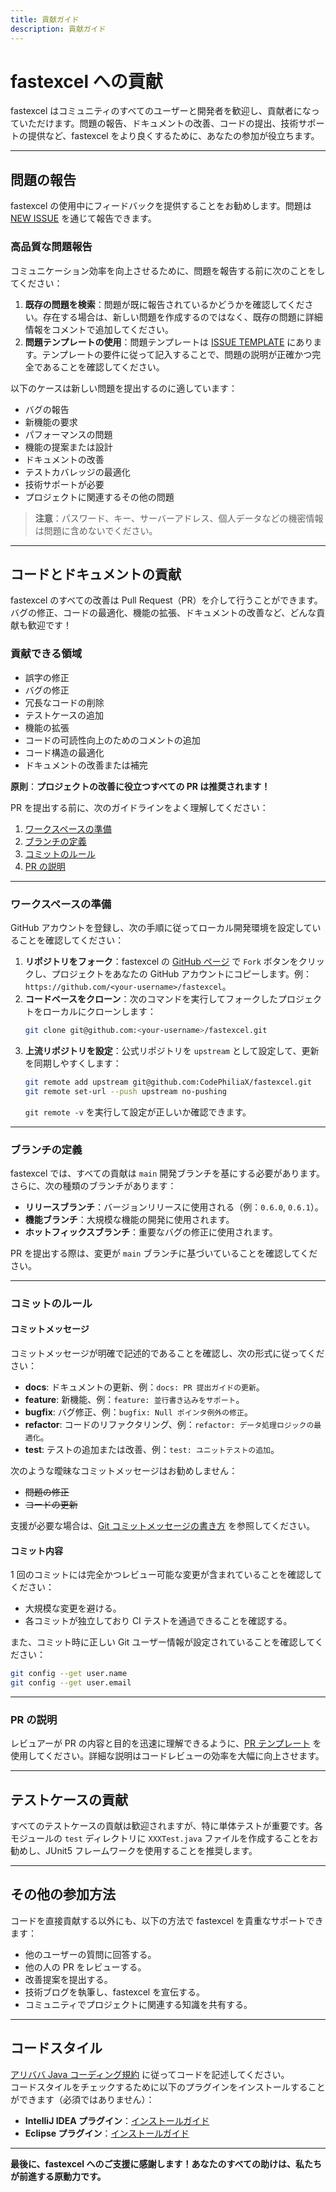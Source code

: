 ```yaml
---
title: 貢献ガイド
description: 貢献ガイド
---
```


# fastexcel への貢献

fastexcel はコミュニティのすべてのユーザーと開発者を歓迎し、貢献者になっていただけます。問題の報告、ドキュメントの改善、コードの提出、技術サポートの提供など、fastexcel をより良くするために、あなたの参加が役立ちます。

---

## 問題の報告

fastexcel の使用中にフィードバックを提供することをお勧めします。問題は [NEW ISSUE](https://github.com/CodePhiliaX/fastexcel/issues/new/choose) を通じて報告できます。

### 高品質な問題報告

コミュニケーション効率を向上させるために、問題を報告する前に次のことをしてください：  
1. **既存の問題を検索**：問題が既に報告されているかどうかを確認してください。存在する場合は、新しい問題を作成するのではなく、既存の問題に詳細情報をコメントで追加してください。  
2. **問題テンプレートの使用**：問題テンプレートは [ISSUE TEMPLATE](./.github/ISSUE_TEMPLATE) にあります。テンプレートの要件に従って記入することで、問題の説明が正確かつ完全であることを確認してください。

以下のケースは新しい問題を提出するのに適しています：
- バグの報告
- 新機能の要求
- パフォーマンスの問題
- 機能の提案または設計
- ドキュメントの改善
- テストカバレッジの最適化
- 技術サポートが必要
- プロジェクトに関連するその他の問題

> **注意**：パスワード、キー、サーバーアドレス、個人データなどの機密情報は問題に含めないでください。

---

## コードとドキュメントの貢献

fastexcel のすべての改善は Pull Request（PR）を介して行うことができます。バグの修正、コードの最適化、機能の拡張、ドキュメントの改善など、どんな貢献も歓迎です！

### 貢献できる領域
- 誤字の修正
- バグの修正
- 冗長なコードの削除
- テストケースの追加
- 機能の拡張
- コードの可読性向上のためのコメントの追加
- コード構造の最適化
- ドキュメントの改善または補完

**原則**：**プロジェクトの改善に役立つすべての PR は推奨されます！**

PR を提出する前に、次のガイドラインをよく理解してください：
1. [ワークスペースの準備](#ワークスペースの準備)
2. [ブランチの定義](#ブランチの定義)
3. [コミットのルール](#コミットのルール)
4. [PR の説明](#prの説明)

---

### ワークスペースの準備

GitHub アカウントを登録し、次の手順に従ってローカル開発環境を設定していることを確認してください：
1. **リポジトリをフォーク**：fastexcel の [GitHub ページ](https://github.com/CodePhiliaX/fastexcel) で `Fork` ボタンをクリックし、プロジェクトをあなたの GitHub アカウントにコピーします。例：`https://github.com/<your-username>/fastexcel`。
2. **コードベースをクローン**：次のコマンドを実行してフォークしたプロジェクトをローカルにクローンします：
   ```bash
   git clone git@github.com:<your-username>/fastexcel.git
   ```
3. **上流リポジトリを設定**：公式リポジトリを `upstream` として設定して、更新を同期しやすくします：
   ```bash
   git remote add upstream git@github.com:CodePhiliaX/fastexcel.git
   git remote set-url --push upstream no-pushing
   ```
   `git remote -v` を実行して設定が正しいか確認できます。

---

### ブランチの定義

fastexcel では、すべての貢献は `main` 開発ブランチを基にする必要があります。さらに、次の種類のブランチがあります：
- **リリースブランチ**：バージョンリリースに使用される（例：`0.6.0`, `0.6.1`）。
- **機能ブランチ**：大規模な機能の開発に使用されます。
- **ホットフィックスブランチ**：重要なバグの修正に使用されます。

PR を提出する際は、変更が `main` ブランチに基づいていることを確認してください。

---

### コミットのルール

#### コミットメッセージ
コミットメッセージが明確で記述的であることを確認し、次の形式に従ってください：
- **docs**: ドキュメントの更新、例：`docs: PR 提出ガイドの更新`。
- **feature**: 新機能、例：`feature: 並行書き込みをサポート`。
- **bugfix**: バグ修正、例：`bugfix: Null ポインタ例外の修正`。
- **refactor**: コードのリファクタリング、例：`refactor: データ処理ロジックの最適化`。
- **test**: テストの追加または改善、例：`test: ユニットテストの追加`。

次のような曖昧なコミットメッセージはお勧めしません：
- ~~問題の修正~~  
- ~~コードの更新~~  

支援が必要な場合は、[Git コミットメッセージの書き方](http://chris.beams.io/posts/git-commit/) を参照してください。

#### コミット内容
1 回のコミットには完全かつレビュー可能な変更が含まれていることを確認してください：
- 大規模な変更を避ける。
- 各コミットが独立しており CI テストを通過できることを確認する。

また、コミット時に正しい Git ユーザー情報が設定されていることを確認してください：
```bash
git config --get user.name
git config --get user.email
```

---

### PR の説明

レビュアーが PR の内容と目的を迅速に理解できるように、[PR テンプレート](./.github/PULL_REQUEST_TEMPLATE.md) を使用してください。詳細な説明はコードレビューの効率を大幅に向上させます。

---

## テストケースの貢献

すべてのテストケースの貢献は歓迎されますが、特に単体テストが重要です。各モジュールの `test` ディレクトリに `XXXTest.java` ファイルを作成することをお勧めし、JUnit5 フレームワークを使用することを推奨します。

---

## その他の参加方法

コードを直接貢献する以外にも、以下の方法で fastexcel を貴重なサポートできます：
- 他のユーザーの質問に回答する。
- 他の人の PR をレビューする。
- 改善提案を提出する。
- 技術ブログを執筆し、fastexcel を宣伝する。
- コミュニティでプロジェクトに関連する知識を共有する。

---

## コードスタイル

[アリババ Java コーディング規約](https://alibaba.github.io/Alibaba-Java-Coding-Guidelines/) に従ってコードを記述してください。  
コードスタイルをチェックするために以下のプラグインをインストールすることができます（必須ではありません）：
- **IntelliJ IDEA プラグイン**：[インストールガイド](https://github.com/alibaba/p3c/blob/master/idea-plugin/README.md)
- **Eclipse プラグイン**：[インストールガイド](https://github.com/alibaba/p3c/blob/master/eclipse-plugin/README.md)

---

**最後に、fastexcel へのご支援に感謝します！あなたのすべての助けは、私たちが前進する原動力です。**